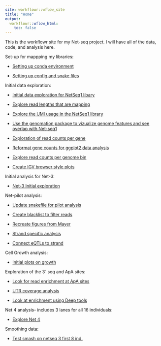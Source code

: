 ```yaml
---
site: workflowr::wflow_site
title: "Home"
output:
  workflowr::wflow_html:
    toc: false
---
```


This is the workflowr site for my Net-seq project. I will have all of the data, code, and analysis here.  


Set-up for mappping my libraries:  

* [Setting up conda environment](conda.environment.html)  

* [Setting up config and snake files](config.snake.setup.html)  


Initial data exploration:  

* [Initial data exploration for NetSeq1 libary](initial.data.exploration.html)  

* [Explore read lengths that are mapping](map_stats_from_bam.html)  

* [Explore the UMI usage in the NetSeq1 library](explore_umi_usage.html)  

* [Use the genomation package to vizualize genome features and see overlap with Net-seq1](visualize_genomefeatures.html)  

* [Exploration of read counts per gene](reads_in_genes.html)  

* [Reformat gene counts for ggplot2 data analysis](data_for_ggplot.html)  

* [Explore read counts per genome bin](bin_windows.html)  

* [Create IGV browser style plots](gviz_plots.html)


Initial analysis for Net-3:  

* [Net-3 Initial exploration](Net_3_explore.html)  


Net-pilot analysis: 

* [Update snakefile for pilot analysis](update_snakefile.html)  

* [Create blacklist to filter reads](create_blacklist.html)  

* [Recreate figures from Mayer](recreate_mayer_figs.html)

* [Strand specific analysis](strand_spec.html)

* [Connect eQTLs to strand](eqtl_bystrand.html)


Cell Growth analysis: 

* [Initial plots on growth](LCL_growth.html)

Exploration of the 3` seq and ApA sites:  

* [Look for read enrichment at ApA sites](three_prime_UTR.html) 

* [UTR coverage analysis](UTR_coverage.html)

* [Look at enrichment using Deep tools](use_deeptools.html)


Net 4 analysis- includes 3 lanes for all 16 individuals:  

* [Explore Net 4](net-4-explore.html)  


Smoothing data:  

* [Test smash on netseq 3 first 8 ind.](smash_smooth.html)  

